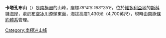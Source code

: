 {{Coord|78|4|S|163|25|E|source:GNIS|display=title}}

'''卡塔孔布山'''（{{lang-en|'''Catacomb Hill'''}}）是[[南極洲|南極洲]]的山峰，座標''78°4′S 163°25′E''，位於[[維多利亞地|維多利亞地]]的[[斯科特海岸|斯科特海岸]]，處於[[布盧冰川|布盧冰川]]源頭東面，海拔高度1,430米（4,700英尺），現時由[[南極條約體系|南極條約體系]]管理。

{{DEFAULTSORT:Catacomb Hill}}
[[Category:南極洲山峰|Category:南極洲山峰]]


{{ScottCoast-geo-stub}}